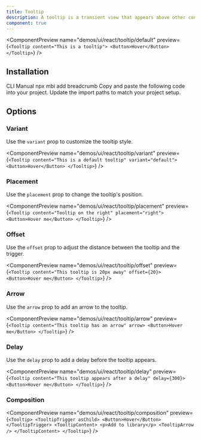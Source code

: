 ```yaml
---
title: Tooltip
description: A tooltip is a transient view that appears above other content on the screen when a user interacts with a control.
component: true
---
```


<ComponentPreview
  name="demos/ui/react/tooltip/default"
  preview={`<Tooltip content="This is a tooltip">
    <Button>Hover</Button>
</Tooltip>`}
/>

## Installation

<Tabs defaultValue="cli">
<TabsList>
<TabsTrigger value="cli">
CLI
</TabsTrigger>
<TabsTrigger value="manual">  
Manual
</TabsTrigger>
</TabsList>

<TabsContent value="cli">
<Bash>
<BashCommand>npx</BashCommand> mbi add breadcrumb
</Bash>
</TabsContent>

<TabsContent value="manual">
<Steps>
  <Step>Copy and paste the following code into your project.</Step>
  <ComponentSource
    name={["ui/react/tooltip"]}
    extension={["tsx"]}
  />
  <Step>Update the import paths to match your project setup.</Step>
</Steps>
</TabsContent>
</Tabs>

## Options

### Variant

Use the `variant` prop to customize the tooltip style.

<ComponentPreview
  name="demos/ui/react/tooltip/variant"
  preview={`<Tooltip content="This is a default tooltip" variant="default">
    <Button>Hover</Button>
</Tooltip>`}
/>

### Placement

Use the `placement` prop to change the tooltip's position.

<ComponentPreview
  name="demos/ui/react/tooltip/placement"
  preview={`<Tooltip content="Tooltip on the right" placement="right">
    <Button>Hover me</Button>
</Tooltip>`}
/>

### Offset

Use the `offset` prop to adjust the distance between the tooltip and the trigger.

<ComponentPreview
  name="demos/ui/react/tooltip/offset"
  preview={`<Tooltip content="This tooltip is 20px away" offset={20}>
    <Button>Hover me</Button>
</Tooltip>`}
/>

### Arrow

Use the `arrow` prop to add an arrow to the tooltip.

<ComponentPreview
  name="demos/ui/react/tooltip/arrow"
  preview={`<Tooltip content="This tooltip has an arrow" arrow>
    <Button>Hover me</Button>
</Tooltip>`}
/>

### Delay

Use the `delay` prop to add a delay before the tooltip appears.

<ComponentPreview
  name="demos/ui/react/tooltip/delay"
  preview={`<Tooltip content="This tooltip appears after a delay" delay={300}>
    <Button>Hover me</Button>
</Tooltip>`}
/>

### Composition

<ComponentPreview name="demos/ui/react/tooltip/composition" 
preview={`<Tooltip>
    <TooltipTrigger asChild>
      <Button>Hover</Button>
    </TooltipTrigger>
    <TooltipContent>
        <p>Add to library</p>
        <TooltipArrow />
    </TooltipContent>
</Tooltip>`} />
